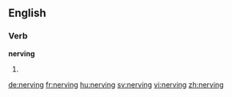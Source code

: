 ==English==

===Verb===
'''nerving'''
# {{present participle of|nerve}}

[[de:nerving]]
[[fr:nerving]]
[[hu:nerving]]
[[sv:nerving]]
[[vi:nerving]]
[[zh:nerving]]